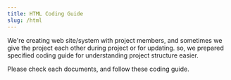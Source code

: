 ```yaml
---
title: HTML Coding Guide
slug: /html
---
```


We're creating web site/system with project members, and sometimes we give the project each other during project or for updating. so, we prepared specified coding guide for understanding project structure easier.

Please check each documents, and follow these coding guide.